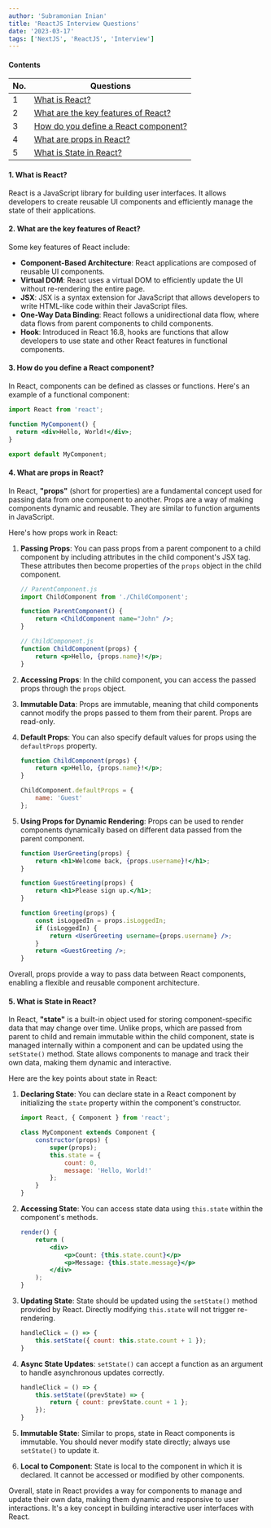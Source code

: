 ```yaml
---
author: 'Subramonian Inian'
title: 'ReactJS Interview Questions'
date: '2023-03-17'
tags: ['NextJS', 'ReactJS', 'Interview']
---
```

#### Contents

<table className="table-auto w-full">
  <thead>
    <tr>
      <th className="border border-black px-4 py-2">No.</th>
      <th className="border border-black px-4 py-2">Questions</th>
    </tr>
  </thead>
  <tbody>
    <tr>
      <td className="border border-black px-4 py-2">1</td>
      <td className="border border-black px-4 py-2"><a href="#1-what-is-react">What is React?</a></td>
    </tr>
    <tr>
      <td className="border border-black px-4 py-2">2</td>
      <td className="border border-black px-4 py-2"><a href="#2-what-are-the-key-features-of-react">What are the key features of React?</a></td>
    </tr>
    <tr>
      <td className="border border-black px-4 py-2">3</td>
      <td className="border border-black px-4 py-2"><a href="#3-how-do-you-define-a-react-component">How do you define a React component?</a></td>
    </tr>
    <tr>
      <td className="border border-black px-4 py-2">4</td>
      <td className="border border-black px-4 py-2"><a href="#4-what-are-props-in-react">What are props in React?</a></td>
    </tr>
    <tr>
      <td className="border border-black px-4 py-2">5</td>
      <td className="border border-black px-4 py-2"><a href="#5-what-is-state-in-react">What is State in React?</a></td>
    </tr>
  </tbody>
</table>


#### 1. What is React?

React is a JavaScript library for building user interfaces. It allows developers to create reusable UI components and efficiently manage the state of their applications.

#### 2. What are the key features of React?

Some key features of React include:
- **Component-Based Architecture**: React applications are composed of reusable UI components.
- **Virtual DOM**: React uses a virtual DOM to efficiently update the UI without re-rendering the entire page.
- **JSX**: JSX is a syntax extension for JavaScript that allows developers to write HTML-like code within their JavaScript files.
- **One-Way Data Binding**: React follows a unidirectional data flow, where data flows from parent components to child components.
- **Hook**: Introduced in React 16.8, hooks are functions that allow developers to use state and other React features in functional components.

#### 3. How do you define a React component?

In React, components can be defined as classes or functions. Here's an example of a functional component:

```jsx
import React from 'react';

function MyComponent() {
  return <div>Hello, World!</div>;
}

export default MyComponent;
```
#### 4. What are props in React?

In React, **"props"** (short for properties) are a fundamental concept used for passing data from one component to another. Props are a way of making components dynamic and reusable. They are similar to function arguments in JavaScript.

Here's how props work in React:

1. **Passing Props**: You can pass props from a parent component to a child component by including attributes in the child component's JSX tag. These attributes then become properties of the `props` object in the child component.

    ```jsx
    // ParentComponent.js
    import ChildComponent from './ChildComponent';

    function ParentComponent() {
        return <ChildComponent name="John" />;
    }
    ```

    ```jsx
    // ChildComponent.js
    function ChildComponent(props) {
        return <p>Hello, {props.name}!</p>;
    }
    ```

2. **Accessing Props**: In the child component, you can access the passed props through the `props` object.

3. **Immutable Data**: Props are immutable, meaning that child components cannot modify the props passed to them from their parent. Props are read-only.

4. **Default Props**: You can also specify default values for props using the `defaultProps` property.

    ```jsx
    function ChildComponent(props) {
        return <p>Hello, {props.name}!</p>;
    }

    ChildComponent.defaultProps = {
        name: 'Guest'
    };
    ```

5. **Using Props for Dynamic Rendering**: Props can be used to render components dynamically based on different data passed from the parent component.

    ```jsx
    function UserGreeting(props) {
        return <h1>Welcome back, {props.username}!</h1>;
    }

    function GuestGreeting(props) {
        return <h1>Please sign up.</h1>;
    }

    function Greeting(props) {
        const isLoggedIn = props.isLoggedIn;
        if (isLoggedIn) {
            return <UserGreeting username={props.username} />;
        }
        return <GuestGreeting />;
    }
    ```

Overall, props provide a way to pass data between React components, enabling a flexible and reusable component architecture.

#### 5. What is State in React?

In React, **"state"** is a built-in object used for storing component-specific data that may change over time. Unlike props, which are passed from parent to child and remain immutable within the child component, state is managed internally within a component and can be updated using the `setState()` method. State allows components to manage and track their own data, making them dynamic and interactive.

Here are the key points about state in React:

1. **Declaring State**: You can declare state in a React component by initializing the `state` property within the component's constructor.

    ```jsx
    import React, { Component } from 'react';

    class MyComponent extends Component {
        constructor(props) {
            super(props);
            this.state = {
                count: 0,
                message: 'Hello, World!'
            };
        }
    }
    ```

2. **Accessing State**: You can access state data using `this.state` within the component's methods.

    ```jsx
    render() {
        return (
            <div>
                <p>Count: {this.state.count}</p>
                <p>Message: {this.state.message}</p>
            </div>
        );
    }
    ```

3. **Updating State**: State should be updated using the `setState()` method provided by React. Directly modifying `this.state` will not trigger re-rendering.

    ```jsx
    handleClick = () => {
        this.setState({ count: this.state.count + 1 });
    }
    ```

4. **Async State Updates**: `setState()` can accept a function as an argument to handle asynchronous updates correctly.

    ```jsx
    handleClick = () => {
        this.setState((prevState) => {
            return { count: prevState.count + 1 };
        });
    }
    ```

5. **Immutable State**: Similar to props, state in React components is immutable. You should never modify state directly; always use `setState()` to update it.

6. **Local to Component**: State is local to the component in which it is declared. It cannot be accessed or modified by other components.

Overall, state in React provides a way for components to manage and update their own data, making them dynamic and responsive to user interactions. It's a key concept in building interactive user interfaces with React.



